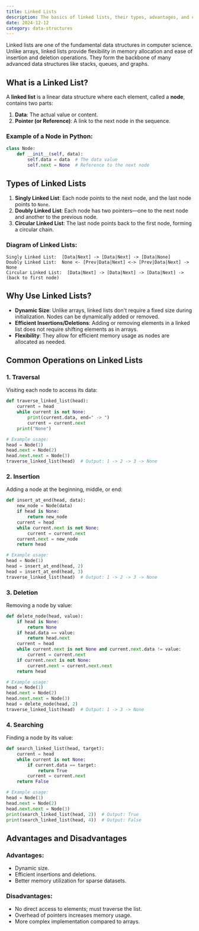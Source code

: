 ```yaml
---
title: Linked Lists
description: The basics of linked lists, their types, advantages, and common operations with examples.
date: 2024-12-12
category: data-structures
---
```


Linked lists are one of the fundamental data structures in computer science. Unlike arrays, linked lists provide flexibility in memory allocation and ease of insertion and deletion operations. They form the backbone of many advanced data structures like stacks, queues, and graphs.

## What is a Linked List?

A **linked list** is a linear data structure where each element, called a **node**, contains two parts:

1. **Data**: The actual value or content.
2. **Pointer (or Reference)**: A link to the next node in the sequence.

### Example of a Node in Python:

```python
class Node:
    def __init__(self, data):
        self.data = data  # The data value
        self.next = None  # Reference to the next node
```

## Types of Linked Lists

1. **Singly Linked List**: Each node points to the next node, and the last node points to `None`.
2. **Doubly Linked List**: Each node has two pointers—one to the next node and another to the previous node.
3. **Circular Linked List**: The last node points back to the first node, forming a circular chain.

### Diagram of Linked Lists:

```plaintext
Singly Linked List:  [Data|Next] -> [Data|Next] -> [Data|None]
Doubly Linked List:  None <- [Prev|Data|Next] <-> [Prev|Data|Next] -> None
Circular Linked List:  [Data|Next] -> [Data|Next] -> [Data|Next] -> (back to first node)
```

## Why Use Linked Lists?

- **Dynamic Size**: Unlike arrays, linked lists don't require a fixed size during initialization. Nodes can be dynamically added or removed.
- **Efficient Insertions/Deletions**: Adding or removing elements in a linked list does not require shifting elements as in arrays.
- **Flexibility**: They allow for efficient memory usage as nodes are allocated as needed.

## Common Operations on Linked Lists

### 1. Traversal
Visiting each node to access its data:

```python
def traverse_linked_list(head):
    current = head
    while current is not None:
        print(current.data, end=" -> ")
        current = current.next
    print("None")

# Example usage:
head = Node(1)
head.next = Node(2)
head.next.next = Node(3)
traverse_linked_list(head)  # Output: 1 -> 2 -> 3 -> None
```

### 2. Insertion
Adding a node at the beginning, middle, or end:

```python
def insert_at_end(head, data):
    new_node = Node(data)
    if head is None:
        return new_node
    current = head
    while current.next is not None:
        current = current.next
    current.next = new_node
    return head

# Example usage:
head = Node(1)
head = insert_at_end(head, 2)
head = insert_at_end(head, 3)
traverse_linked_list(head)  # Output: 1 -> 2 -> 3 -> None
```

### 3. Deletion
Removing a node by value:

```python
def delete_node(head, value):
    if head is None:
        return None
    if head.data == value:
        return head.next
    current = head
    while current.next is not None and current.next.data != value:
        current = current.next
    if current.next is not None:
        current.next = current.next.next
    return head

# Example usage:
head = Node(1)
head.next = Node(2)
head.next.next = Node(3)
head = delete_node(head, 2)
traverse_linked_list(head)  # Output: 1 -> 3 -> None
```

### 4. Searching
Finding a node by its value:

```python
def search_linked_list(head, target):
    current = head
    while current is not None:
        if current.data == target:
            return True
        current = current.next
    return False

# Example usage:
head = Node(1)
head.next = Node(2)
head.next.next = Node(3)
print(search_linked_list(head, 2))  # Output: True
print(search_linked_list(head, 4))  # Output: False
```

## Advantages and Disadvantages

### Advantages:
- Dynamic size.
- Efficient insertions and deletions.
- Better memory utilization for sparse datasets.

### Disadvantages:
- No direct access to elements; must traverse the list.
- Overhead of pointers increases memory usage.
- More complex implementation compared to arrays.

